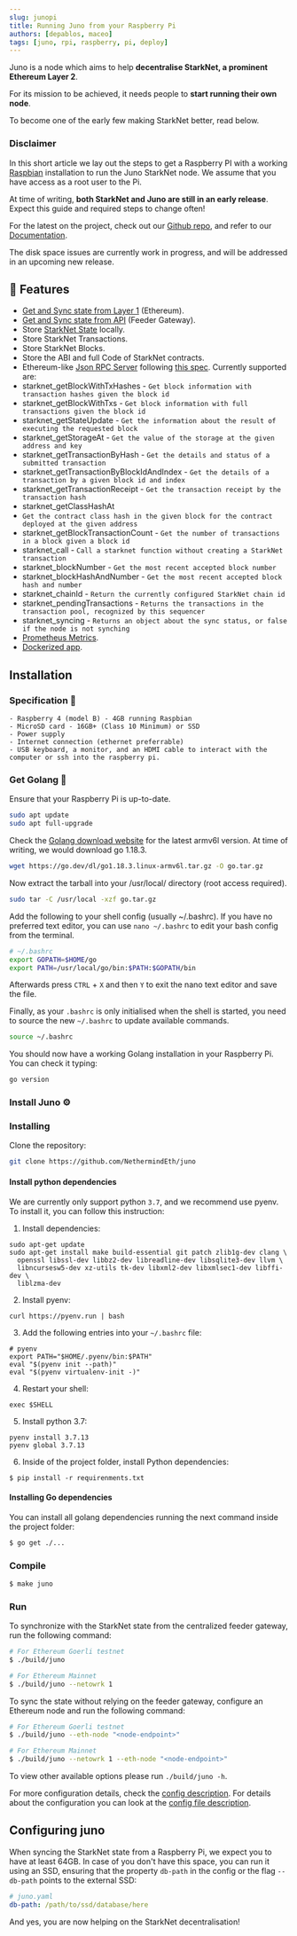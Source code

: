 ```yaml
---
slug: junopi
title: Running Juno from your Raspberry Pi
authors: [depablos, maceo]
tags: [juno, rpi, raspberry, pi, deploy]
---
```


Juno is a node which aims to help **decentralise StarkNet, a prominent Ethereum Layer 2**.

For its mission to be achieved, it needs people to **start running their own node**.

To become one of the early few making StarkNet better, read below.

### Disclaimer

In this short article we lay out the steps to get a Raspberry PI with a working [Raspbian](https://www.raspbian.org/)
installation to run the Juno StarkNet node. We assume that you have access as a root user to the Pi.

At time of writing, **both StarkNet and Juno are still in an early release**. Expect this guide and required steps to change often!

For the latest on the project, check out our [Github repo](https://github.com/NethermindEth/juno), and refer to our
[Documentation](https://gojuno.xyz/).

The disk space issues are currently work in progress, and will be addressed in an upcoming new release.

## 🎯 Features

- [Get and Sync state from Layer 1](https://gojuno.xyz/docs/features/sync) (Ethereum).
- [Get and Sync state from API](https://gojuno.xyz/docs/features/sync) (Feeder Gateway).
- Store [StarkNet State](https://gojuno.xyz/docs/features/sync) locally.
- Store StarkNet Transactions.
- Store StarkNet Blocks.
- Store the ABI and full Code of StarkNet contracts.
- Ethereum-like [Json RPC Server](https://gojuno.xyz/docs/features/rpc) following
[this spec](https://github.com/starkware-libs/starknet-specs/blob/master/api/starknet_api_openrpc.json). Currently
supported are:
- starknet_getBlockWithTxHashes - `Get block information with transaction hashes given the block id`
- starknet_getBlockWithTxs - `Get block information with full transactions given the block id`
- starknet_getStateUpdate - `Get the information about the result of executing the requested block`
- starknet_getStorageAt - `Get the value of the storage at the given address and key`
- starknet_getTransactionByHash - `Get the details and status of a submitted transaction`
- starknet_getTransactionByBlockIdAndIndex - `Get the details of a transaction by a given block id and index`
- starknet_getTransactionReceipt - `Get the transaction receipt by the transaction hash`
- starknet_getClassHashAt
- `Get the contract class hash in the given block for the contract deployed at the given address`
- starknet_getBlockTransactionCount - `Get the number of transactions in a block given a block id`
- starknet_call - `Call a starknet function without creating a StarkNet transaction`
- starknet_blockNumber - `Get the most recent accepted block number`
- starknet_blockHashAndNumber - `Get the most recent accepted block hash and number`
- starknet_chainId - `Return the currently configured StarkNet chain id`
- starknet_pendingTransactions - `Returns the transactions in the transaction pool, recognized by this sequencer`
- starknet_syncing - `Returns an object about the sync status, or false if the node is not synching`
- [Prometheus Metrics](https://gojuno.xyz/docs/features/metrics).
- [Dockerized app](https://gojuno.xyz/docs/running/docker).

## Installation

### Specification 🤖

    - Raspberry 4 (model B) - 4GB running Raspbian
    - MicroSD card - 16GB+ (Class 10 Minimum) or SSD
    - Power supply
    - Internet connection (ethernet preferrable)
    - USB keyboard, a monitor, and an HDMI cable to interact with the computer or ssh into the raspberry pi.

### Get Golang 🦫

Ensure that your Raspberry Pi is up-to-date.

```bash
sudo apt update
sudo apt full-upgrade
```

Check the [Golang download website](https://go.dev/dl/) for the latest armv6l version. At time of writing, we would download go 1.18.3.

```bash
wget https://go.dev/dl/go1.18.3.linux-armv6l.tar.gz -O go.tar.gz
```

Now extract the tarball into your /usr/local/ directory (root access required).

```bash
sudo tar -C /usr/local -xzf go.tar.gz
```

Add the following to your shell config (usually ~/.bashrc).
If you have no preferred text editor, you can use `nano ~/.bashrc` to edit your bash config from the terminal.

```bash 
# ~/.bashrc
export GOPATH=$HOME/go
export PATH=/usr/local/go/bin:$PATH:$GOPATH/bin
```

Afterwards press `CTRL` + `X` and then `Y` to exit the nano text editor and save the file.

Finally, as your `.bashrc` is only initialised when the shell is started, you need to source the new `~/.bashrc` to update available commands.

```bash
source ~/.bashrc
```

You should now have a working Golang installation in your Raspberry Pi. You can check it typing:

```bash
go version
```

### Install Juno ⚙️

### Installing

Clone the repository:

```bash
git clone https://github.com/NethermindEth/juno
```

#### Install python dependencies

We are currently only support python `3.7`, and we recommend use pyenv. To install it, you can follow this instruction:

1. Install dependencies:

```shell
sudo apt-get update
sudo apt-get install make build-essential git patch zlib1g-dev clang \
  openssl libssl-dev libbz2-dev libreadline-dev libsqlite3-dev llvm \
  libncursesw5-dev xz-utils tk-dev libxml2-dev libxmlsec1-dev libffi-dev \
  liblzma-dev
```

2. Install pyenv:

```shell
curl https://pyenv.run | bash
```

3. Add the following entries into your `~/.bashrc` file:

```shell
# pyenv
export PATH="$HOME/.pyenv/bin:$PATH"
eval "$(pyenv init --path)"
eval "$(pyenv virtualenv-init -)"
```

4. Restart your shell:

```shell
exec $SHELL
```

5. Install python 3.7:

```shell
pyenv install 3.7.13
pyenv global 3.7.13
```

6. Inside of the project folder, install Python dependencies:

```shell
$ pip install -r requirenments.txt
```

#### Installing Go dependencies

You can install all golang dependencies running the next command inside the project folder:

```bash
$ go get ./...
```

### Compile

```bash
$ make juno
```

### Run

To synchronize with the StarkNet state from the centralized feeder gateway, run the following
command:

```bash
# For Ethereum Goerli testnet
$ ./build/juno

# For Ethereum Mainnet
$ ./build/juno --netowrk 1
```

To sync the state without relying on the feeder gateway, configure an Ethereum node and run the following command:

```bash
# For Ethereum Goerli testnet
$ ./build/juno --eth-node "<node-endpoint>"

# For Ethereum Mainnet
$ ./build/juno --netowrk 1 --eth-node "<node-endpoint>"
```

To view other available options please run `./build/juno -h`.

For more configuration details, check the [config description](/docs/running/config).
For details about the configuration you can look at
the [config file description](/docs/running/config).

## Configuring juno

When syncing the StarkNet state from a Raspberry Pi, we expect you to have at least 64GB. In case of you don't have
this space, you can run it using an SSD, ensuring that the property `db-path` in the config or the flag `--db-path`
points to the external SSD:

```yaml
# juno.yaml
db-path: /path/to/ssd/database/here
```

And yes, you are now helping on the StarkNet decentralisation!